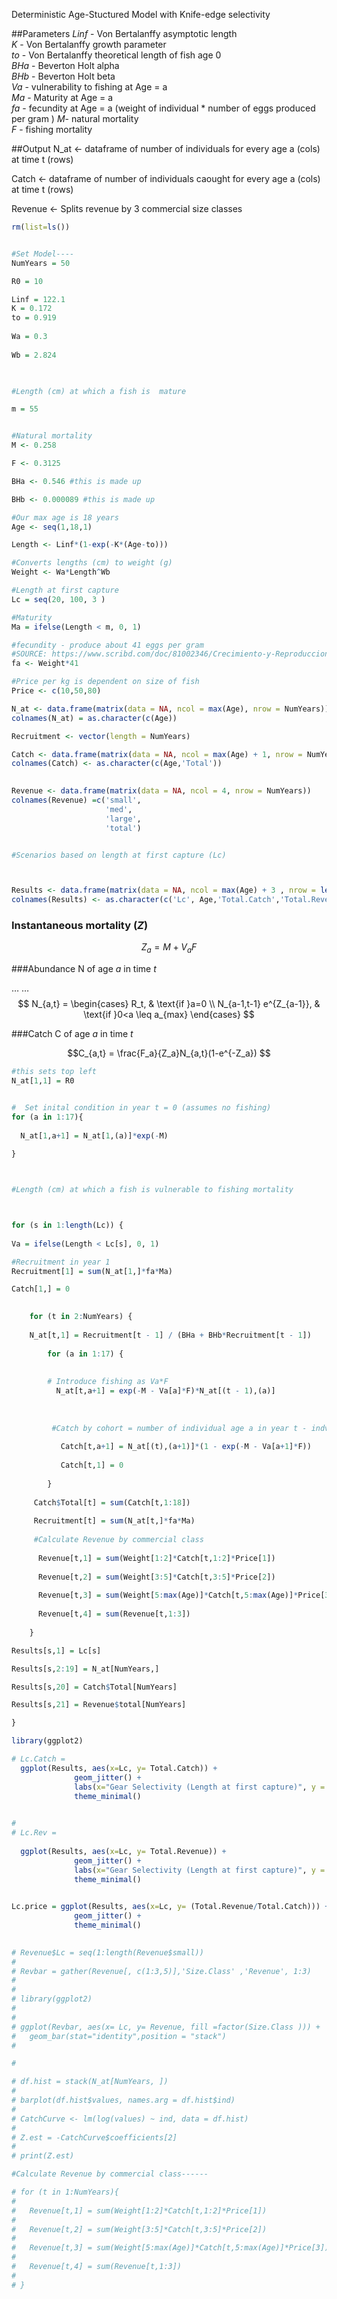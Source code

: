 Deterministic Age-Stuctured Model with Knife-edge selectivity

##Parameters
 *Linf* - Von Bertalanffy asymptotic length  
 *K* - Von Bertalanffy growth parameter  
 *to* - Von Bertalanffy theoretical length of fish age 0  
 *BHa* - Beverton Holt alpha  
 *BHb* - Beverton Holt beta  
 *Va* - vulnerability to fishing at Age = a  
 *Ma* - Maturity at Age = a  
 *fa* - fecundity at Age = a  (weight of individual * number of eggs produced per gram )
 *M*- natural mortality  
 *F* - fishing mortality  

##Output
 N_at <- dataframe of number of individuals for every age a (cols) at time t (rows)
 
 Catch <- dataframe of number of individuals caought for every age a (cols) at time t (rows)
 
 Revenue <- Splits revenue by 3 commercial size classes 

```r
rm(list=ls())


#Set Model----
NumYears = 50

R0 = 10

```


```r
Linf = 122.1
K = 0.172
to = 0.919
  
Wa = 0.3
  
Wb = 2.824
  


#Length (cm) at which a fish is  mature

m = 55


#Natural mortality
M <- 0.258

F <- 0.3125

BHa <- 0.546 #this is made up

BHb <- 0.000089 #this is made up

```



```r

#Our max age is 18 years
Age <- seq(1,18,1)

Length <- Linf*(1-exp(-K*(Age-to)))

#Converts lengths (cm) to weight (g)
Weight <- Wa*Length^Wb

#Length at first capture
Lc = seq(20, 100, 3 )

#Maturity
Ma = ifelse(Length < m, 0, 1)

#fecundity - produce about 41 eggs per gram 
#SOURCE: https://www.scribd.com/doc/81002346/Crecimiento-y-Reproduccion-de-corvina
fa <- Weight*41

#Price per kg is dependent on size of fish
Price <- c(10,50,80)
```


```r
N_at <- data.frame(matrix(data = NA, ncol = max(Age), nrow = NumYears))
colnames(N_at) = as.character(c(Age))

Recruitment <- vector(length = NumYears)

Catch <- data.frame(matrix(data = NA, ncol = max(Age) + 1, nrow = NumYears))
colnames(Catch) <- as.character(c(Age,'Total'))
                        

Revenue <- data.frame(matrix(data = NA, ncol = 4, nrow = NumYears))
colnames(Revenue) =c('small',
                     'med',
                     'large',
                     'total')


#Scenarios based on length at first capture (Lc)



Results <- data.frame(matrix(data = NA, ncol = max(Age) + 3 , nrow = length(Lc)))
colnames(Results) <- as.character(c('Lc', Age,'Total.Catch','Total.Revenue'))

```

### Instantaneous mortality (*Z*)
$$Z_a = M + V_aF $$

###Abundance N of age *a* in time *t*

\usepackage{amsmath}
...
...
$$
N_{a,t} =
\begin{cases}
R_t, & \text{if }a=0 \\
N_{a-1,t-1} e^{Z_{a-1}}, & \text{if }0<a \leq a_{max}
\end{cases}
$$

###Catch C of age *a* in time *t*

$$C_{a,t} = \frac{F_a}{Z_a}N_{a,t}(1-e^{-Z_a}) $$


```r



#this sets top left
N_at[1,1] = R0


#  Set inital condition in year t = 0 (assumes no fishing)
for (a in 1:17){
 
  N_at[1,a+1] = N_at[1,(a)]*exp(-M)
  
}



#Length (cm) at which a fish is vulnerable to fishing mortality



for (s in 1:length(Lc)) {
  
Va = ifelse(Length < Lc[s], 0, 1)

#Recruitment in year 1
Recruitment[1] = sum(N_at[1,]*fa*Ma)

Catch[1,] = 0

    
    for (t in 2:NumYears) {
      
    N_at[t,1] = Recruitment[t - 1] / (BHa + BHb*Recruitment[t - 1])
    
        for (a in 1:17) {
        
        
        # Introduce fishing as Va*F  
          N_at[t,a+1] = exp(-M - Va[a]*F)*N_at[(t - 1),(a)]
          
          
          
         #Catch by cohort = number of individual age a in year t - indvid. age a captured in year t
          
           Catch[t,a+1] = N_at[(t),(a+1)]*(1 - exp(-M - Va[a+1]*F))
          
           Catch[t,1] = 0
          
        }
    
     Catch$Total[t] = sum(Catch[t,1:18])  
    
     Recruitment[t] = sum(N_at[t,]*fa*Ma)
     
     #Calculate Revenue by commercial class
     
      Revenue[t,1] = sum(Weight[1:2]*Catch[t,1:2]*Price[1])
      
      Revenue[t,2] = sum(Weight[3:5]*Catch[t,3:5]*Price[2])
      
      Revenue[t,3] = sum(Weight[5:max(Age)]*Catch[t,5:max(Age)]*Price[3])
      
      Revenue[t,4] = sum(Revenue[t,1:3])
          
    }

Results[s,1] = Lc[s]

Results[s,2:19] = N_at[NumYears,]

Results[s,20] = Catch$Total[NumYears]

Results[s,21] = Revenue$total[NumYears]

}
```


```r
library(ggplot2)

# Lc.Catch = 
  ggplot(Results, aes(x=Lc, y= Total.Catch)) +
              geom_jitter() +
              labs(x="Gear Selectivity (Length at first capture)", y = "Annual Total Catch at Equilibirum" ) +
              theme_minimal()
          
```


```r

# 
# Lc.Rev =
  
  ggplot(Results, aes(x=Lc, y= Total.Revenue)) +
              geom_jitter() +
              labs(x="Gear Selectivity (Length at first capture)", y = "Annual Total Revenue at Equilibirum" ) +
              theme_minimal()
          
```



```r


Lc.price = ggplot(Results, aes(x=Lc, y= (Total.Revenue/Total.Catch))) +
              geom_jitter() +
              theme_minimal()
          
```








```r
# Revenue$Lc = seq(1:length(Revenue$small)) 
# 
# Revbar = gather(Revenue[, c(1:3,5)],'Size.Class' ,'Revenue', 1:3)
# 
# 
# library(ggplot2)
# 
# 
# ggplot(Revbar, aes(x= Lc, y= Revenue, fill =factor(Size.Class ))) +
#   geom_bar(stat="identity",position = "stack")
# 

#
```

```r

# df.hist = stack(N_at[NumYears, ])
# 
# barplot(df.hist$values, names.arg = df.hist$ind)
# 
# CatchCurve <- lm(log(values) ~ ind, data = df.hist)
# 
# Z.est = -CatchCurve$coefficients[2]
# 
# print(Z.est)
```


```r

#Calculate Revenue by commercial class------

# for (t in 1:NumYears){
# 
#   Revenue[t,1] = sum(Weight[1:2]*Catch[t,1:2]*Price[1])
#   
#   Revenue[t,2] = sum(Weight[3:5]*Catch[t,3:5]*Price[2])
#   
#   Revenue[t,3] = sum(Weight[5:max(Age)]*Catch[t,5:max(Age)]*Price[3])
#   
#   Revenue[t,4] = sum(Revenue[t,1:3])
#   
# }
```
